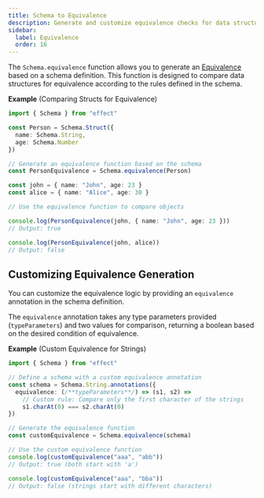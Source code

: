 ```yaml
---
title: Schema to Equivalence
description: Generate and customize equivalence checks for data structures based on schema definitions.
sidebar:
  label: Equivalence
  order: 16
---
```


The `Schema.equivalence` function allows you to generate an [Equivalence](/docs/schema/equivalence/) based on a schema definition.
This function is designed to compare data structures for equivalence according to the rules defined in the schema.

**Example** (Comparing Structs for Equivalence)

```ts twoslash
import { Schema } from "effect"

const Person = Schema.Struct({
  name: Schema.String,
  age: Schema.Number
})

// Generate an equivalence function based on the schema
const PersonEquivalence = Schema.equivalence(Person)

const john = { name: "John", age: 23 }
const alice = { name: "Alice", age: 30 }

// Use the equivalence function to compare objects

console.log(PersonEquivalence(john, { name: "John", age: 23 }))
// Output: true

console.log(PersonEquivalence(john, alice))
// Output: false
```

## Customizing Equivalence Generation

You can customize the equivalence logic by providing an `equivalence` annotation in the schema definition.

The `equivalence` annotation takes any type parameters provided (`typeParameters`) and two values for comparison, returning a boolean based on the desired condition of equivalence.

**Example** (Custom Equivalence for Strings)

```ts twoslash
import { Schema } from "effect"

// Define a schema with a custom equivalence annotation
const schema = Schema.String.annotations({
  equivalence: (/**typeParameters**/) => (s1, s2) =>
    // Custom rule: Compare only the first character of the strings
    s1.charAt(0) === s2.charAt(0)
})

// Generate the equivalence function
const customEquivalence = Schema.equivalence(schema)

// Use the custom equivalence function
console.log(customEquivalence("aaa", "abb"))
// Output: true (both start with 'a')

console.log(customEquivalence("aaa", "bba"))
// Output: false (strings start with different characters)
```
